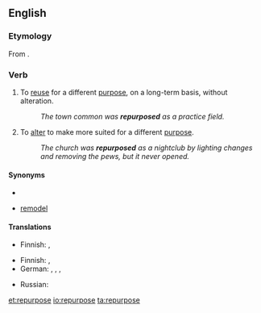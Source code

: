 {{was wotd|2011|June|6}}
==English==

===Etymology===
From {{prefix|re|purpose}}.

===Verb===
{{en-verb|repurpos|es}}

# To [[reuse]] for a different [[purpose]], on a long-term basis, without alteration.
#: ''The town common was '''repurposed''' as a practice field.''
# To [[alter]] to make more suited for a different [[purpose]].
#: ''The church was '''repurposed''' as a nightclub by lighting changes and removing the pews, but it never opened.''

====Synonyms====
* {{sense|reuse}} 
* {{sense|alter}} [[remodel]]

====Translations====
{{trans-top|reuse without alteration}}
* Finnish: {{t+|fi|kierrättää}}, {{t-|fi|ottaa parempaan käyttöön}}
{{trans-mid}}
{{trans-bottom}}

{{trans-top|alter}}
* Finnish: {{t+|fi|muuntaa}}, {{t+|fi|muuttaa}}
* German: {{t-|de|umändern}}, {{t+|de|abändern}}, {{t+|de|umwandeln}}, {{t-|de|abwandeln}}
{{trans-mid}}
* Russian: {{qualifier|somewhat}} {{t+|ru|перенацелить|tr=|sc=Cyrl}}
{{trans-bottom}}

[[et:repurpose]]
[[io:repurpose]]
[[ta:repurpose]]